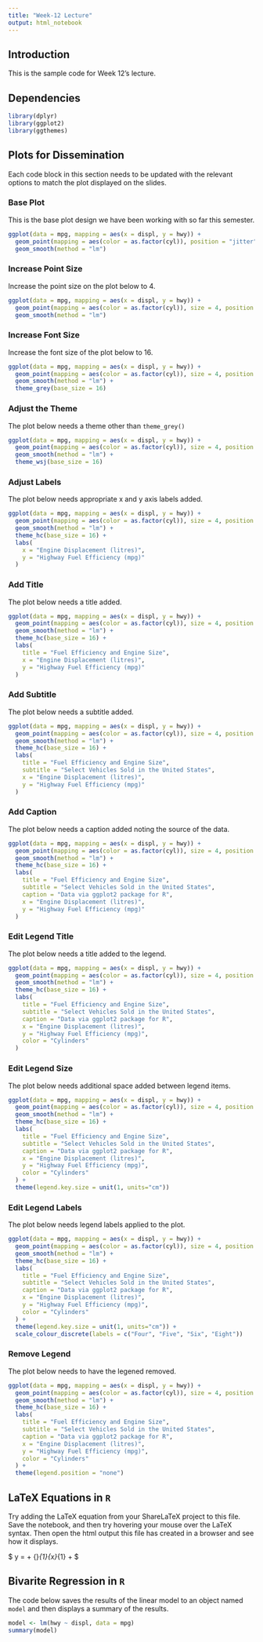 ```yaml
---
title: "Week-12 Lecture"
output: html_notebook
---
```


## Introduction

This is the sample code for Week 12's lecture.

## Dependencies

```r
library(dplyr)
library(ggplot2)
library(ggthemes)
```

## Plots for Dissemination
Each code block in this section needs to be updated with the relevant options to match the plot displayed on the slides.

### Base Plot
This is the base plot design we have been working with so far this semester.

```r
ggplot(data = mpg, mapping = aes(x = displ, y = hwy)) +
  geom_point(mapping = aes(color = as.factor(cyl)), position = "jitter") +
  geom_smooth(method = "lm")
```

### Increase Point Size
Increase the point size on the plot below to 4.

```r
ggplot(data = mpg, mapping = aes(x = displ, y = hwy)) +
  geom_point(mapping = aes(color = as.factor(cyl)), size = 4, position = "jitter") +
  geom_smooth(method = "lm") 
```

### Increase Font Size
Increase the font size of the plot below to 16.

```r
ggplot(data = mpg, mapping = aes(x = displ, y = hwy)) +
  geom_point(mapping = aes(color = as.factor(cyl)), size = 4, position = "jitter") +
  geom_smooth(method = "lm") +
  theme_grey(base_size = 16)
```

### Adjust the Theme
The plot below needs a theme other than `theme_grey()`

```r
ggplot(data = mpg, mapping = aes(x = displ, y = hwy)) +
  geom_point(mapping = aes(color = as.factor(cyl)), size = 4, position = "jitter") +
  geom_smooth(method = "lm") +
  theme_wsj(base_size = 16)
```

### Adjust Labels
The plot below needs appropriate x and y axis labels added.

```r
ggplot(data = mpg, mapping = aes(x = displ, y = hwy)) +
  geom_point(mapping = aes(color = as.factor(cyl)), size = 4, position = "jitter") +
  geom_smooth(method = "lm") +
  theme_hc(base_size = 16) +
  labs(
    x = "Engine Displacement (litres)",
    y = "Highway Fuel Efficiency (mpg)"
  )
```

### Add Title
The plot below needs a title added.

```r
ggplot(data = mpg, mapping = aes(x = displ, y = hwy)) +
  geom_point(mapping = aes(color = as.factor(cyl)), size = 4, position = "jitter") +
  geom_smooth(method = "lm") +
  theme_hc(base_size = 16) +
  labs(
    title = "Fuel Efficiency and Engine Size",
    x = "Engine Displacement (litres)",
    y = "Highway Fuel Efficiency (mpg)"
  )
```

### Add Subtitle
The plot below needs a subtitle added.

```r
ggplot(data = mpg, mapping = aes(x = displ, y = hwy)) +
  geom_point(mapping = aes(color = as.factor(cyl)), size = 4, position = "jitter") +
  geom_smooth(method = "lm") +
  theme_hc(base_size = 16) +
  labs(
    title = "Fuel Efficiency and Engine Size",
    subtitle = "Select Vehicles Sold in the United States",
    x = "Engine Displacement (litres)",
    y = "Highway Fuel Efficiency (mpg)"
  )
```

### Add Caption
The plot below needs a caption added noting the source of the data.

```r
ggplot(data = mpg, mapping = aes(x = displ, y = hwy)) +
  geom_point(mapping = aes(color = as.factor(cyl)), size = 4, position = "jitter") +
  geom_smooth(method = "lm") +
  theme_hc(base_size = 16) +
  labs(
    title = "Fuel Efficiency and Engine Size",
    subtitle = "Select Vehicles Sold in the United States",
    caption = "Data via ggplot2 package for R",
    x = "Engine Displacement (litres)",
    y = "Highway Fuel Efficiency (mpg)"
  )
```

### Edit Legend Title
The plot below needs a title added to the legend.

```r
ggplot(data = mpg, mapping = aes(x = displ, y = hwy)) +
  geom_point(mapping = aes(color = as.factor(cyl)), size = 4, position = "jitter") +
  geom_smooth(method = "lm") +
  theme_hc(base_size = 16) +
  labs(
    title = "Fuel Efficiency and Engine Size",
    subtitle = "Select Vehicles Sold in the United States",
    caption = "Data via ggplot2 package for R",
    x = "Engine Displacement (litres)",
    y = "Highway Fuel Efficiency (mpg)",
    color = "Cylinders"
  )
```

### Edit Legend Size
The plot below needs additional space added between legend items.

```r
ggplot(data = mpg, mapping = aes(x = displ, y = hwy)) +
  geom_point(mapping = aes(color = as.factor(cyl)), size = 4, position = "jitter") +
  geom_smooth(method = "lm") +
  theme_hc(base_size = 16) +
  labs(
    title = "Fuel Efficiency and Engine Size",
    subtitle = "Select Vehicles Sold in the United States",
    caption = "Data via ggplot2 package for R",
    x = "Engine Displacement (litres)",
    y = "Highway Fuel Efficiency (mpg)",
    color = "Cylinders"
  ) +
  theme(legend.key.size = unit(1, units="cm")) 
```

### Edit Legend Labels
The plot below needs legend labels applied to the plot.

```r
ggplot(data = mpg, mapping = aes(x = displ, y = hwy)) +
  geom_point(mapping = aes(color = as.factor(cyl)), size = 4, position = "jitter") +
  geom_smooth(method = "lm") +
  theme_hc(base_size = 16) +
  labs(
    title = "Fuel Efficiency and Engine Size",
    subtitle = "Select Vehicles Sold in the United States",
    caption = "Data via ggplot2 package for R",
    x = "Engine Displacement (litres)",
    y = "Highway Fuel Efficiency (mpg)",
    color = "Cylinders"
  ) +
  theme(legend.key.size = unit(1, units="cm")) +
  scale_colour_discrete(labels = c("Four", "Five", "Six", "Eight"))
```

### Remove Legend
The plot below needs to have the legened removed.

```r
ggplot(data = mpg, mapping = aes(x = displ, y = hwy)) +
  geom_point(mapping = aes(color = as.factor(cyl)), size = 4, position = "jitter") +
  geom_smooth(method = "lm") +
  theme_hc(base_size = 16) +
  labs(
    title = "Fuel Efficiency and Engine Size",
    subtitle = "Select Vehicles Sold in the United States",
    caption = "Data via ggplot2 package for R",
    x = "Engine Displacement (litres)",
    y = "Highway Fuel Efficiency (mpg)",
    color = "Cylinders"
  ) +
  theme(legend.position = "none")
```

## LaTeX Equations in `R`
Try adding the LaTeX equation from your ShareLaTeX project to this file. Save the notebook, and then try hovering your mouse over the LaTeX syntax. Then open the html output this file has created in a browser and see how it displays.

$ y = \alpha + {\beta}_{1}{x}_{1} + \epsilon $

## Bivarite Regression in `R`
The code below saves the results of the linear model to an object named `model` and then displays a summary of the results.

```r
model <- lm(hwy ~ displ, data = mpg)
summary(model)
```

